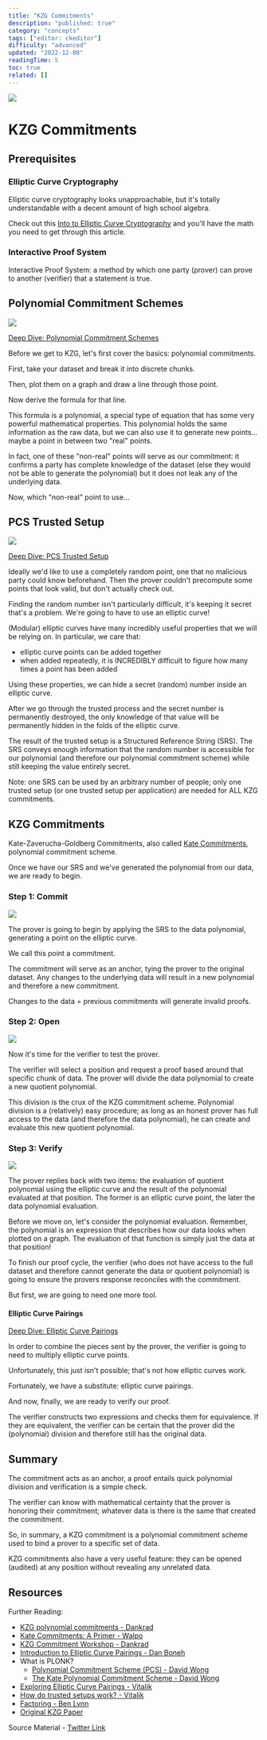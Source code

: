 ```yaml
---
title: "KZG Commitments"
description: "published: true"
category: "concepts"
tags: ["editor: ckeditor"]
difficulty: "advanced"
updated: "2022-12-08"
readingTime: 5
toc: true
related: []
---
```


![](/images/kzg-commitment-summary-1.jpeg)

# KZG Commitments

## Prerequisites

### Elliptic Curve Cryptography

Elliptic curve cryptography looks unapproachable, but it's totally understandable with a decent amount of high school algebra. 

Check out this [Into to Elliptic Curve Cryptography](https://inevitableeth.com/home/concepts/elliptic-curve-cryptography) and you'll have the math you need to get through this article.

### Interactive Proof System

Interactive Proof System: a method by which one party (prover) can prove to another (verifier) that a statement is true. 

## Polynomial Commitment Schemes

![](/images/polynomial-commitments-1.jpeg)

[Deep Dive: Polynomial Commitment Schemes](/concepts/polynomial-commitment)

Before we get to KZG, let's first cover the basics: polynomial commitments. 

First, take your dataset and break it into discrete chunks. 

Then, plot them on a graph and draw a line through those point. 

Now derive the formula for that line.

This formula is a polynomial, a special type of equation that has some very powerful mathematical properties. This polynomial holds the same information as the raw data, but we can also use it to generate new points... maybe a point in between two "real" points.

In fact, one of these "non-real" points will serve as our commitment: it confirms a party has complete knowledge of the dataset (else they would not be able to generate the polynomial) but it does not leak any of the underlying data. 

Now, which "non-real" point to use...

## PCS Trusted Setup

![](/images/pcs-trusted-setup-1.jpeg)

[Deep Dive: PCS Trusted Setup](/concepts/pcs-trusted-setup)

Ideally we'd like to use a completely random point, one that no malicious party could know beforehand. Then the prover couldn't precompute some points that look valid, but don't actually check out. 

Finding the random number isn't particularly difficult, it's keeping it secret that's a problem. We're going to have to use an elliptic curve!

(Modular) elliptic curves have many incredibly useful properties that we will be relying on. In particular, we care that: 

*   elliptic curve points can be added together 
*   when added repeatedly, it is INCREDIBLY difficult to figure how many times a point has been added

Using these properties, we can hide a secret (random) number inside an elliptic curve. 

After we go through the trusted process and the secret number is permanently destroyed, the only knowledge of that value will be permanently hidden in the folds of the elliptic curve.

The result of the trusted setup is a Structured Reference String (SRS). The SRS conveys enough information that the random number is accessible for our polynomial (and therefore our polynomial commitment scheme) while still keeping the value entirely secret.

Note: one SRS can be used by an arbitrary number of people; only one trusted setup (or one trusted setup per application) are needed for ALL KZG commitments.

## KZG Commitments

Kate-Zaverucha-Goldberg Commitments, also called [Kate Commitments](https://www.cs.purdue.edu/homes/akate/howtopronounce.html), polynomial commitment scheme. 

Once we have our SRS and we've generated the polynomial from our data, we are ready to begin. 

### Step 1: Commit

![](/images/kzg-commitment-summary-2.png)

The prover is going to begin by applying the SRS to the data polynomial, generating a point on the elliptic curve. 

We call this point a commitment.

The commitment will serve as an anchor, tying the prover to the original dataset. Any changes to the underlying data will result in a new polynomial and therefore a new commitment. 

Changes to the data = previous commitments will generate invalid proofs.

### Step 2: Open

![](/images/kzg-commitment-summary-3.jpeg)

Now it's time for the verifier to test the prover. 

The verifier will select a position and request a proof based around that specific chunk of data. The prover will divide the data polynomial to create a new quotient polynomial.

This division is the crux of the KZG commitment scheme. Polynomial division is a (relatively) easy procedure; as long as an honest prover has full access to the data (and therefore the data polynomial), he can create and evaluate this new quotient polynomial.

### Step 3: Verify

![](/images/kzg-commitment-summary-4.jpeg)

The prover replies back with two items: the evaluation of quotient polynomial using the elliptic curve and the result of the polynomial evaluated at that position. The former is an elliptic curve point, the later the data polynomial evaluation.

Before we move on, let's consider the polynomial evaluation. Remember, the polynomial is an expression that describes how our data looks when plotted on a graph. The evaluation of that function is simply just the data at that position!

To finish our proof cycle, the verifier (who does not have access to the full dataset and therefore cannot generate the data or quotient polynomial) is going to ensure the provers response reconciles with the commitment. 

But first, we are going to need one more tool.

#### Elliptic Curve Pairings

[Deep Dive: Elliptic Curve Pairings](/concepts/elliptic-curve-pairings)

In order to combine the pieces sent by the prover, the verifier is going to need to multiply elliptic curve points. 

Unfortunately, this just isn't possible; that's not how elliptic curves work. 

Fortunately, we have a substitute: elliptic curve pairings.

And now, finally, we are ready to verify our proof. 

The verifier constructs two expressions and checks them for equivalence. If they are equivalent, the verifier can be certain that the prover did the (polynomial) division and therefore still has the original data.

## Summary

The commitment acts as an anchor, a proof entails quick polynomial division and verification is a simple check. 

The verifier can know with mathematical certainty that the prover is honoring their commitment; whatever data is there is the same that created the commitment.

So, in summary, a KZG commitment is a polynomial commitment scheme used to bind a prover to a specific set of data. 

KZG commitments also have a very useful feature: they can be opened (audited) at any position without revealing any unrelated data.

## Resources

Further Reading:

*   [KZG polynomial commitments - Dankrad](https://dankradfeist.de/ethereum/2020/06/16/kate-polynomial-commitments.html)
*   [Kate Commitments: A Primer - Walpo](https://hackmd.io/@tompocock/Hk2A7BD6U)
*   [KZG Commitment Workshop - Dankrad](https://hackmd.io/@hww/workshop_feb_2021#2110-2240-Part-1-The-Sharding-Design-and-the-Cryptographic-Primitives)
*   [Introduction to Elliptic Curve Pairings - Dan Boneh](https://www.youtube.com/watch?v=8WDOpzxpnTE)
*   What is PLONK?
    *   [Polynomial Commitment Scheme (PCS) - David Wong](https://www.youtube.com/watch?v=W1E2CI_u6d0)
    *   [The Kate Polynomial Commitment Scheme - David Wong](https://www.youtube.com/watch?v=iwOovhLU8U4)
*   [Exploring Elliptic Curve Pairings - Vitalik](https://vitalik.ca/general/2017/01/14/exploring_ecp.html)
*   [How do trusted setups work? - Vitalik](https://vitalik.ca/general/2022/03/14/trustedsetup.html)
*   [Factoring - Ben Lynn](https://crypto.stanford.edu/pbc/notes/crypto/factoring.html)
*   [Original KZG Paper](https://www.iacr.org/archive/asiacrypt2010/6477178/6477178.pdf)

Source Material - [Twitter Link](https://twitter.com/logarithmicrex/status/1583705993300492288)

